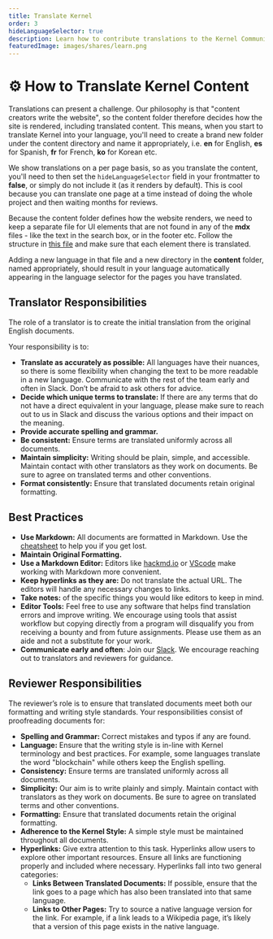 ```yaml
---
title: Translate Kernel
order: 3
hideLanguageSelector: true
description: Learn how to contribute translations to the Kernel Community website.
featuredImage: images/shares/learn.png
---
```


# ⚙️ How to Translate Kernel Content

Translations can present a challenge. Our philosophy is that "content creators write the website", so the content folder therefore decides how the site is rendered, including translated content. This means, when you start to translate Kernel into your language, you'll need to create a brand new folder under the content directory and name it appropriately, i.e. **en** for English, **es** for Spanish, **fr** for French, **ko** for Korean etc.

We show translations on a per page basis, so as you translate the content, you'll need to then set the `hideLanguageSelector` field in your frontmatter to **false**, or simply do not include it (as it renders by default). This is cool because you can translate one page at a time instead of doing the whole project and then waiting months for reviews.

Because the content folder defines how the website renders, we need to keep a separate file for UI elements that are not found in any of the **mdx** files - like the text in the search box, or in the footer etc. Follow the structure in [this file](https://github.com/kernel-community/kernel-v2/blob/r2d/content/en/UI.json) and make sure that each element there is translated. 

Adding a new language in that file and a new directory in the **content** folder, named appropriately, should result in your language automatically appearing in the language selector for the pages you have translated.

## Translator Responsibilities

The role of a translator is to create the initial translation from the original English documents.

Your responsibility is to:

- **Translate as accurately as possible:** All languages have their nuances, so there is some flexibility when changing the text to be more readable in a new language. Communicate with the rest of the team early and often in Slack. Don’t be afraid to ask others for advice.
- **Decide which unique terms to translate:** If there are any terms that do not have a direct equivalent in your language, please make sure to reach out to us in Slack and discuss the various options and their impact on the meaning.
- **Provide accurate spelling and grammar.**
- **Be consistent:** Ensure terms are translated uniformly across all documents.
- **Maintain simplicity:** Writing should be plain, simple, and accessible. Maintain contact with other translators as they work on documents. Be sure to agree on translated terms and other conventions.
- **Format consistently:** Ensure that translated documents retain original formatting.

## Best Practices

- **Use Markdown:** All documents are formatted in Markdown. Use the [cheatsheet](/guiding/recipes) to help you if you get lost.
- **Maintain Original Formatting.**
- **Use a Markdown Editor:** Editors like [hackmd.io](https://hackmd.io/) or [VScode](https://code.visualstudio.com/) make working with Markdown more convenient.
- **Keep hyperlinks as they are:** Do not translate the actual URL. The editors will handle any necessary changes to links.
- **Take notes:** of the specific things you would like editors to keep in mind.
- **Editor Tools:** Feel free to use any software that helps find translation errors and improve writing. We encourage using tools that assist workflow but copying directly from a program will disqualify you from receiving a bounty and from future assignments. Please use them as an aide and not a substitute for your work.
- **Communicate early and often**: Join our [Slack](https://kernel-community.slack.com). We encourage reaching out to translators and reviewers for guidance.

## Reviewer Responsibilities

The reviewer’s role is to ensure that translated documents meet both our formatting and writing style standards. Your responsibilities consist of proofreading documents for:

- **Spelling and Grammar:** Correct mistakes and typos if any are found.
- **Language:** Ensure that the writing style is in-line with Kernel terminology and best practices. For example, some languages translate the word "blockchain" while others keep the English spelling.
- **Consistency:** Ensure terms are translated uniformly across all documents.
- **Simplicity:** Our aim is to write plainly and simply. Maintain contact with translators as they work on documents. Be sure to agree on translated terms and other conventions.
- **Formatting:** Ensure that translated documents retain the original formatting.
- **Adherence to the Kernel Style:** A simple style must be maintained throughout all documents.
- **Hyperlinks:** Give extra attention to this task. Hyperlinks allow users to explore other important resources. Ensure all links are functioning properly and included where necessary. Hyperlinks fall into two general categories:
    - **Links Between Translated Documents:** If possible, ensure that the link goes to a page which has also been translated into that same language.
    - **Links to Other Pages:** Try to source a native language version for the link. For example, if a link leads to a Wikipedia page, it’s likely that a version of this page exists in the native language.